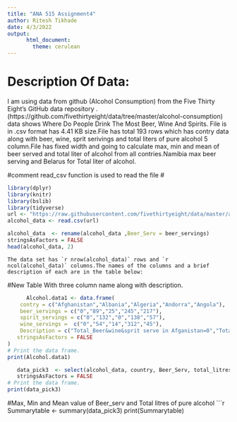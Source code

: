 ---
title: "ANA 515 Assignment4"
author: Ritesh Tikhade
date: 4/3/2022
output:
      html_document:  
        theme: cerulean
---
# Description Of Data:
I am using data from github (Alcohol Consumption) from the  Five Thirty Eight’s GitHub data repository . (https://github.com/fivethirtyeight/data/tree/master/alcohol-consumption) data shows Where Do People Drink The Most Beer, Wine And Spirits. File is in .csv format has 4.41 KB size.File has total 193 rows which has contry data along with beer, wine, sprit serivings and total liters of pure alcohol 5 column.File has fixed width and going to calculate max, min and mean of beer served and total liter of alcohol from all contries.Namibia max beer serving and Belarus for Total liter of alcohol.

#comment read_csv function is used to read the file #

```{r setup, include = FALSE}
library(dplyr)
library(knitr)
library(bslib)
library(tidyverse)
url <- "https://raw.githubusercontent.com/fivethirtyeight/data/master/alcohol-consumption/drinks.csv"
alcohol_data <- read.csv(url)
```

```{r functions,echo=TRUE}
alcohol_data  <- rename(alcohol_data ,Beer_Serv = beer_servings)
stringsAsFactors = FALSE
head(alcohol_data, 2)
```
```
The data set has `r nrow(alcohol_data)` rows and `r ncol(alcohol_data)` columns.The names of the columns and a brief description of each are in the table below:
```
#New Table With three column name along with description.
```{r ,echo=TRUE} 
      Alcohol.data1 <- data.frame(
    contry = c("Afghanistan","Albania","Algeria","Andorra","Angola"),
    beer_servings = c("0","89","25","245","217"),
    spirit_servings = c("0","132","0","138","57"),
    wine_servings =  c("0","54","14","312","45"),
    Description = c("Total_Beer&wine&sprit serve in Afganistan=0","Total_Beer&wine&sprit serve in Albania=275","Total_Beer&wine&sprit servein Algeria=39","Total_Beer&wine&sprit serve in Andorra=695","Total_Beer&wine&sprit serve in Angola=319"), 
   stringsAsFactors = FALSE
)
# Print the data frame.            
print(Alcohol.data1) 
```
```{r,include = FALSE}
   data_pick3  <- select(alcohol_data, country, Beer_Serv, total_litres_of_pure_alcohol)
   stringsAsFactors = FALSE
# Print the data frame.
print(data_pick3)
```
#Max, Min and Mean value of Beer_serv and Total litres of pure alcohol
```{r, include = TRUE, echo= TRUE}
Summarytable <- summary(data_pick3) 
print(Summarytable)
